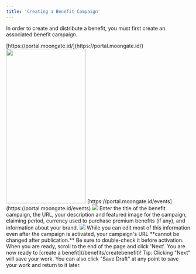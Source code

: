 ```yaml
---
title: 'Creating a Benefit Campaign'
---
```


In order to create and distribute a benefit, you must first create an associated benefit campaign.

<Steps>
  <Step title="Sign into the Moongate Merchant Portal">
    [https://portal.moongate.id/](https://portal.moongate.id/)
  </Step>
  <Step title="Navigate to the 'Benefits' tab">
    <img width="218" height="422" src="/images/creating-campaign/ticketing/creating an event/Event Sidebar Location.png"/>
    [https://portal.moongate.id/events](https://portal.moongate.id/events)
  </Step>
  <Step title="Click 'Create'">
    <img src="/images/creating-campaign/ticketing/creating an event/Create Event Button Location.png"/>
  </Step>
  <Step title="Add basic benefit campaign information">
    Enter the title of the benefit campaign, the URL, your description and featured image for the campaign, claiming period, currency used to purchase premium benefits (if any), and information about your brand.
    <img src="/images/creating-campaign/ticketing/creating an event/Fill Event Basic Info.png"/>
    <Warning>
        While you can edit most of this information even after the campaign is activated,
        your campaign's URL **cannot be changed after publication.** Be sure to double-check it
        before activation.
    </Warning>
    When you are ready, scroll to the end of the page and click 'Next'. You are now ready to [create a benefit](/benefits/createbenefit)!
    <Tip>
        Tip: Clicking "Next" will save your work. You can also click "Save Draft" at any point
        to save your work and return to it later.  
    </Tip>
  </Step>
        
</Steps>